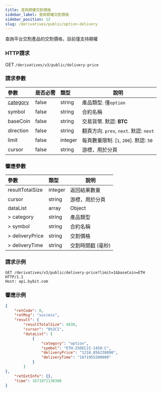 ```yaml
---
title: 查詢期權交割價格
sidebar_label: 查詢期權交割價格
sidebar_position: 12
slug: /derivatives/public/option-delivery
---
```


查詢平台交割產品的交割價格，目前僅支持期權

### HTTP請求
GET `/derivatives/v3/public/delivery-price`

### 請求參數
| 參數 | 是否必需 | 類型 | 說明|
|:----- |:-------|:-----|------ |
|[category](../enum#category) |false |string |產品類型. 僅`option` |
|symbol |false |string |合約名稱|
|baseCoin |false |string |交易貨幣. 默認: **BTC**|
|direction |false |string |翻頁方向. `prev`, `next`. 默認: `next`|
|limit |false |integer |每頁數量限制. [`1`, `200`]. 默認: `50`|
|cursor |false |string |游標，用於分頁|

### 響應參數
| 參數 | 類型 | 說明|
|:----- |:-----|----- |
|resultTotalSize |integer |返回結果數量 |
|cursor |string |游標，用於分頁 |
|dataList |array |Object |
|> category |string |產品類型 |
|> symbol |string |合約名稱 |
|> deliveryPrice |string |交割價格 |
|> deliveryTime |string |交割時間戳 (毫秒) |

### 請求示例

<Tabs>
<TabItem value="console-option" label="option">

```http
GET /derivatives/v3/public/delivery-price?limit=1&baseCoin=ETH HTTP/1.1
Host: api.bybit.com
```

</TabItem>
</Tabs>

### 響應示例

<Tabs>
<TabItem value="js option" label="option">

```json
{
    "retCode": 0,
    "retMsg": "success",
    "result": {
        "resultTotalSize": 4830,
        "cursor": "0%2C1",
        "dataList": [
            {
                "category": "option",
                "symbol": "ETH-25DEC22-1450-C",
                "deliveryPrice": "1218.856238890",
                "deliveryTime": "1671955200000"
            }
        ]
},
    "retExtInfo": {},
    "time": 1671971138308
}
```
</TabItem>
</Tabs>